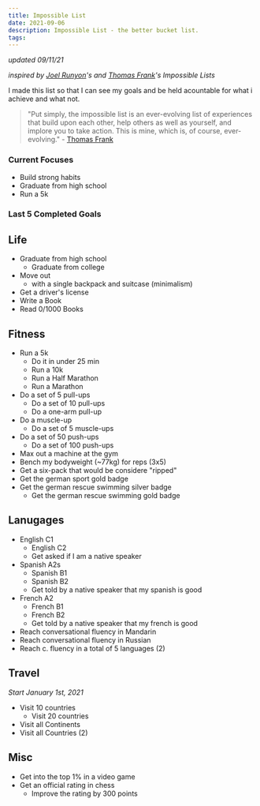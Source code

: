 ```yaml
---
title: Impossible List
date: 2021-09-06
description: Impossible List - the better bucket list.
tags:
---
```


*updated 09/11/21*

*inspired by [Joel Runyon](https://impossiblehq.com/impossible-list/)'s and [Thomas Frank](https://collegeinfogeek.com/about/meet-the-author/my-impossible-list/)'s Impossible Lists*

I made this list so that I can see my goals and be held acountable for what i achieve and what not.

> "Put simply, the impossible list is an ever-evolving list of experiences that build upon each other, help others as well as yourself, and implore you to take action. This is mine, which is, of course, ever-evolving." - [Thomas Frank](https://collegeinfogeek.com/about/meet-the-author/my-impossible-list/)

### Current Focuses

* Build strong habits
* Graduate from high school
* Run a 5k

### Last 5 Completed Goals


## Life
* Graduate from high school
  * Graduate from college
* Move out
  * with a single backpack and suitcase (minimalism)
* Get a driver's license
* Write a Book
* Read 0/1000 Books

## Fitness
* Run a 5k
  * Do it in under 25 min
  * Run a 10k
  * Run a Half Marathon
  * Run a Marathon
* Do a set of 5 pull-ups
  * Do a set of 10 pull-ups
  * Do a one-arm pull-up
* Do a muscle-up
  * Do a set of 5 muscle-ups
* Do a set of 50 push-ups
  * Do a set of 100 push-ups
* Max out a machine at the gym
* Bench my bodyweight (~77kg) for reps (3x5)
* Get a six-pack that would be considere "ripped"
* Get the german sport gold badge
* Get the german rescue swimming silver badge
  * Get the german rescue swimming gold badge

## Lanugages
* English C1
  * English C2
  * Get asked if I am a native speaker
* Spanish A2s
  * Spanish B1
  * Spanish B2
  * Get told by a native speaker that my spanish is good
* French A2
  * French B1
  * French B2
  * Get told by a native speaker that my french is good
* Reach conversational fluency in Mandarin
* Reach conversational fluency in Russian
* Reach c. fluency in a total of 5 languages (2)

## Travel
*Start January 1st, 2021*

* Visit 10 countries
  * Visit 20 countries
* Visit all Continents
* Visit all Countries (2)

## Misc
* Get into the top 1% in a video game
* Get an official rating in chess
  * Improve the rating by 300 points